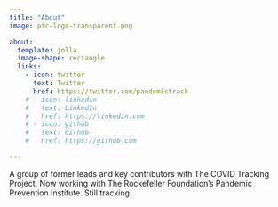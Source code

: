 ```yaml
---
title: "About"
image: ptc-logo-transparent.png

about:
  template: jolla
  image-shape: rectangle
  links:
    - icon: twitter
      text: Twitter
      href: https://twitter.com/pandemictrack
    # - icon: linkedin
    #   text: LinkedIn
    #   href: https://linkedin.com
    # - icon: github
    #   text: Github
    #   href: https://github.com

---
```


A group of former leads and key contributors with The COVID Tracking Project. Now working with The Rockefeller Foundation's Pandemic Prevention Institute. Still tracking.